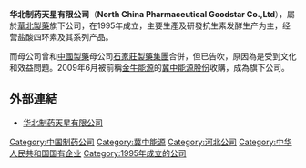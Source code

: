 '''华北制药天星有限公司'''（'''North China Pharmaceutical Goodstar Co.,Ltd'''），屬於[[華北製藥|華北製藥]]旗下公司，在1995年成立，主要生產及研發抗生素发酵生产为主，经营盐酸四环素及其系列产品。

而母公司曾和[[中國製藥|中國製藥]]母公司[[石家莊製藥集團|石家莊製藥集團]]合併，但已告吹，原因為是受到文化和效益問題。2009年6月被前稱[[金牛能源|金牛能源]]的[[冀中能源股份|冀中能源股份]]收購，成為旗下公司。  


==外部連結==
*[https://web.archive.org/web/20170711120609/http://www.ncpcgsc.com.cn/ 华北制药天星有限公司]

[[Category:中国制药公司|Category:中国制药公司]]
[[Category:冀中能源|Category:冀中能源]]
[[Category:河北公司|Category:河北公司]]
[[Category:中华人民共和国国有企业|Category:中华人民共和国国有企业]]
[[Category:1995年成立的公司|Category:1995年成立的公司]]
